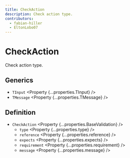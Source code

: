 ```yaml
---
title: CheckAction
description: Check action type.
contributors:
  - fabian-hiller
  - EltonLobo07
---
```



# CheckAction

Check action type.

## Generics

- `TInput` <Property {...properties.TInput} />
- `TMessage` <Property {...properties.TMessage} />

## Definition

- `CheckAction` <Property {...properties.BaseValidation} />
  - `type` <Property {...properties.type} />
  - `reference` <Property {...properties.reference} />
  - `expects` <Property {...properties.expects} />
  - `requirement` <Property {...properties.requirement} />
  - `message` <Property {...properties.message} />
